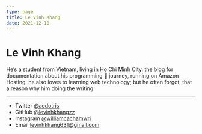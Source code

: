 ```yaml
---
type: page
title: Le Vinh Khang
date: 2021-12-10
---
```


# Le Vinh Khang

He’s a student from Vietnam, living in Ho Chi Minh City. the blog for documentation about his programming 🎒 journey, running on Amazon Hosting, he also loves to learning web technology; but he often forgot, that a reason why him doing the writing.

---

- Twitter [@aedotris](https://twitter.com/aedotris)
- GitHub [@levinhkhangzz](https://github.com/levinhkhangzz)
- Instagram [@williamcachamwri](https://instagram.com/williamcachamwri)
- Email levinhkhang631@gmail.com
